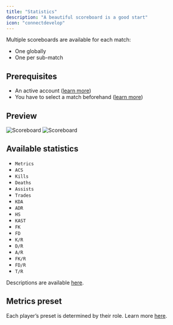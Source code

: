 ```yaml
---
title: "Statistics"
description: "A beautiful scoreboard is a good start"
icon: "connectdevelop"
---
```


Multiple scoreboards are available for each match:
- One globally
- One per sub-match

## Prerequisites

- An active account ([learn more](/get-started/setup))
- You have to select a match beforehand ([learn more](/core/match/root))

## Preview

<Frame>
    <img
        className="block dark:hidden"
        src="./images/statistics/scoreboard.png"
        alt="Scoreboard"
    />
    <img
        className="hidden dark:block"
        src="./images/statistics/scoreboard.png"
        alt="Scoreboard"
    />
</Frame>

## Available statistics

- `Metrics`
- `ACS`
- `Kills`
- `Deaths`
- `Assists`
- `Trades`
- `KDA`
- `ADR`
- `HS`
- `KAST`
- `FK`
- `FD`
- `K/R`
- `D/R`
- `A/R`
- `FK/R`
- `FD/R`
- `T/R`

Descriptions are available [here](/core/statistics-meaning).

## Metrics preset

Each player’s preset is determined by their role.
Learn more [here](/core/metrics).

